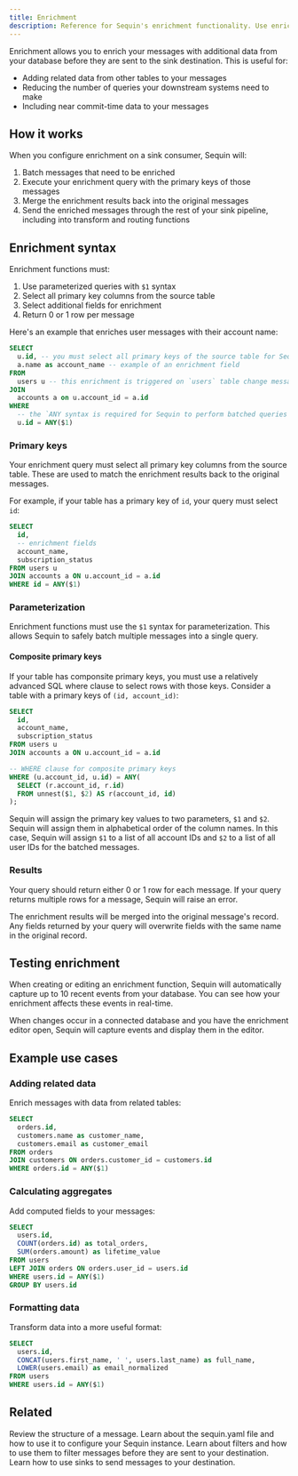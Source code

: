 ```yaml
---
title: Enrichment
description: Reference for Sequin's enrichment functionality. Use enrichment to add additional data to your messages before they are sent to sinks.
---
```


Enrichment allows you to enrich your messages with additional data from your database before they are sent to the sink destination. This is useful for:

- Adding related data from other tables to your messages
- Reducing the number of queries your downstream systems need to make
- Including near commit-time data to your messages

## How it works

When you configure enrichment on a sink consumer, Sequin will:

1. Batch messages that need to be enriched
2. Execute your enrichment query with the primary keys of those messages
3. Merge the enrichment results back into the original messages
4. Send the enriched messages through the rest of your sink pipeline, including into transform and routing functions

## Enrichment syntax

Enrichment functions must:

1. Use parameterized queries with `$1` syntax
2. Select all primary key columns from the source table
3. Select additional fields for enrichment
4. Return 0 or 1 row per message

Here's an example that enriches user messages with their account name:

```sql
SELECT
  u.id, -- you must select all primary keys of the source table for Sequin to associate the enrichment with the message
  a.name as account_name -- example of an enrichment field
FROM
  users u -- this enrichment is triggered on `users` table change messages
JOIN
  accounts a on u.account_id = a.id
WHERE
  -- the `ANY syntax is required for Sequin to perform batched queries
  u.id = ANY($1)
```

### Primary keys

Your enrichment query must select all primary key columns from the source table. These are used to match the enrichment results back to the original messages.

For example, if your table has a primary key of `id`, your query must select `id`:

```sql
SELECT
  id,
  -- enrichment fields
  account_name,
  subscription_status
FROM users u
JOIN accounts a ON u.account_id = a.id
WHERE id = ANY($1)
```

### Parameterization

Enrichment functions must use the `$1` syntax for parameterization. This allows Sequin to safely batch multiple messages into a single query.

#### Composite primary keys

If your table has componsite primary keys, you must use a relatively advanced SQL where clause to select rows with those keys. Consider a table with a primary keys of `(id, account_id)`:

```sql highlight={8-12}
SELECT
  id,
  account_name,
  subscription_status
FROM users u
JOIN accounts a ON u.account_id = a.id

-- WHERE clause for composite primary keys
WHERE (u.account_id, u.id) = ANY(
  SELECT (r.account_id, r.id) 
  FROM unnest($1, $2) AS r(account_id, id)
);
```

Sequin will assign the primary key values to two parameters, `$1` and `$2`. Sequin will assign them in alphabetical order of the column names. In this case, Sequin will assign `$1` to a list of all account IDs and `$2` to a list of all user IDs for the batched messages.

### Results

Your query should return either 0 or 1 row for each message. If your query returns multiple rows for a message, Sequin will raise an error.

The enrichment results will be merged into the original message's record. Any fields returned by your query will overwrite fields with the same name in the original record.

## Testing enrichment

When creating or editing an enrichment function, Sequin will automatically capture up to 10 recent events from your database. You can see how your enrichment affects these events in real-time.

When changes occur in a connected database and you have the enrichment editor open, Sequin will capture events and display them in the editor.

## Example use cases

### Adding related data

Enrich messages with data from related tables:

```sql
SELECT
  orders.id,
  customers.name as customer_name,
  customers.email as customer_email
FROM orders
JOIN customers ON orders.customer_id = customers.id
WHERE orders.id = ANY($1)
```

### Calculating aggregates

Add computed fields to your messages:

```sql
SELECT
  users.id,
  COUNT(orders.id) as total_orders,
  SUM(orders.amount) as lifetime_value
FROM users
LEFT JOIN orders ON orders.user_id = users.id
WHERE users.id = ANY($1)
GROUP BY users.id
```

### Formatting data

Transform data into a more useful format:

```sql
SELECT
  users.id,
  CONCAT(users.first_name, ' ', users.last_name) as full_name,
  LOWER(users.email) as email_normalized
FROM users
WHERE users.id = ANY($1)
```

## Related

<CardGroup>
  <Card title="Messages reference" icon="message-dots" href="/reference/messages">
    Review the structure of a message.
  </Card>
  <Card title="sequin.yaml transforms" icon="pencil" href="/reference/sequin-yaml#sink-transforms">
    Learn about the sequin.yaml file and how to use it to configure your Sequin instance.
  </Card>
  <Card title="Filters" icon="filter" href="/reference/filters">
    Learn about filters and how to use them to filter messages before they are sent to your destination.
  </Card>
  <Card title="Sinks" icon="list-check" href="/reference/sinks">
    Learn how to use sinks to send messages to your destination.
  </Card>
</CardGroup> 